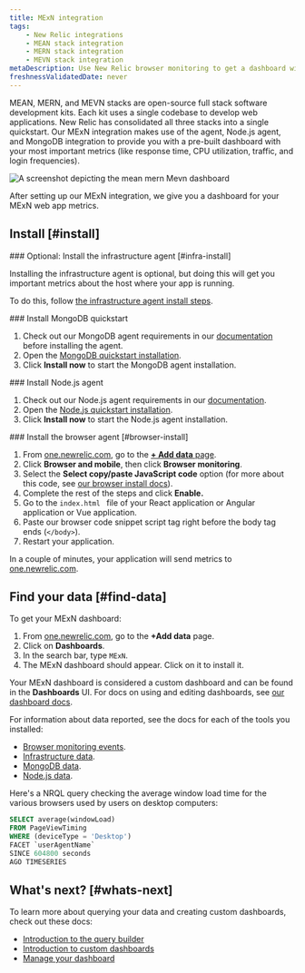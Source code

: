 ```yaml
---
title: MExN integration
tags:
    - New Relic integrations
    - MEAN stack integration
    - MERN stack integration
    - MEVN stack integration
metaDescription: Use New Relic browser monitoring to get a dashboard with metrics from your MExN stack.
freshnessValidatedDate: never
---
```



MEAN, MERN, and MEVN stacks are open-source full stack software development kits. Each kit uses a single codebase to develop web applications. New Relic has consolidated all three stacks into a single quickstart. Our MExN integration makes use of the <InlinePopover type="browser" /> agent, Node.js agent, and MongoDB integration to provide you with a pre-built dashboard with your most important metrics (like response time, CPU utilization, traffic, and login frequencies).

<img
  title="Mean Mern Mevn dashboard"
  alt="A screenshot depicting the mean mern Mevn dashboard"
  src={infrastructureMeanMernMevnIntegrationDashboard}
/>

<figcaption>
After setting up our MExN integration, we give you a dashboard for your MExN web app metrics. 
</figcaption>

## Install [#install]

<Steps>
<Step>
### Optional: Install the infrastructure agent [#infra-install]

Installing the infrastructure agent is optional, but doing this will get you important metrics about the host where your app is running. 

To do this, follow [the infrastructure agent install steps](/docs/infrastructure/install-infrastructure-agent/get-started/install-infrastructure-agent).
</Step>

<Step>
###  Install MongoDB quickstart

1. Check out our MongoDB agent requirements in our [documentation](/docs/infrastructure/host-integrations/host-integrations-list/mongodb-monitoring-integration/)  before installing the agent.
2. Open the [MongoDB quickstart installation](https://newrelic.com/instant-observability/mongodb). 
3. Click  <DNT>**Install now**</DNT> to start the MongoDB agent installation.
</Step>

<Step>
###  Install Node.js agent

1. Check out our Node.js agent requirements in our [documentation](/docs/apm/agents/nodejs-agent/getting-started/compatibility-requirements-nodejs-agent/).
2. Open the [Node.js quickstart installation](https://newrelic.com/instant-observability/node-js). 
3. Click  <DNT>**Install now**</DNT> to start the Node.js agent installation.
</Step>

<Step>
### Install the browser agent [#browser-install] 

1. From [one.newrelic.com](https://one.newrelic.com), go to the [<DNT>**+ Add data**</DNT> page](https://one.newrelic.com/marketplace). 
2. Click <DNT>**Browser and mobile**</DNT>, then click <DNT>**Browser monitoring**</DNT>.
3. Select the <DNT>**Select copy/paste JavaScript code**</DNT> option (for more about this code, see [our browser install docs](/docs/browser/browser-monitoring/installation/install-browser-monitoring-agent)). 
4. Complete the rest of the steps and click <DNT>**Enable.**</DNT>
5. Go to the `index.html ` file of your React application or Angular application or Vue application.
6.  Paste our browser code snippet script tag right before the body tag ends (`</body>`).
7. Restart your application. 

In a couple of minutes, your application will send metrics to [one.newrelic.com](https://one.newrelic.com).
</Step>
</Steps>

## Find your data [#find-data]

To get your MExN dashboard: 

1. From [one.newrelic.com](https://one.newrelic.com), go to the <DNT>**+Add data**</DNT> page. 
2. Click on <DNT>**Dashboards**</DNT>.
3. In the search bar, type `MExN`. 
4. The MExN dashboard should appear. Click on it to install it.

Your MExN dashboard is considered a custom dashboard and can be found in the <DNT>**Dashboards**</DNT> UI. For docs on using and editing dashboards, see [our dashboard docs](/docs/query-your-data/explore-query-data/dashboards/introduction-dashboards).

For information about data reported, see the docs for each of the tools you installed:

* [Browser monitoring events](/docs/data-apis/understand-data/event-data/events-reported-browser-monitoring). 
*  [Infrastructure data](/docs/infrastructure/manage-your-data/data-instrumentation/default-infrastructure-monitoring-data/#infrastructure-events). 
* [MongoDB data](/docs/infrastructure/host-integrations/host-integrations-list/mongodb/mongodb-monitoring-integration-new/#find-and-use/).
* [Node.js data](/docs/apm/agents/nodejs-agent/getting-started/introduction-new-relic-nodejs/).


Here's a NRQL query checking the average window load time for the various browsers used by users on desktop computers: 

```sql
SELECT average(windowLoad) 
FROM PageViewTiming 
WHERE (deviceType = 'Desktop') 
FACET `userAgentName` 
SINCE 604800 seconds 
AGO TIMESERIES
```

## What's next? [#whats-next]

To learn more about querying your data and creating custom dashboards, check out these docs: 

* [Introduction to the query builder](/docs/query-your-data/explore-query-data/query-builder/introduction-query-builder)
* [Introduction to custom dashboards](/docs/query-your-data/explore-query-data/dashboards/introduction-dashboards)
* [Manage your dashboard](/docs/query-your-data/explore-query-data/dashboards/manage-your-dashboard)

